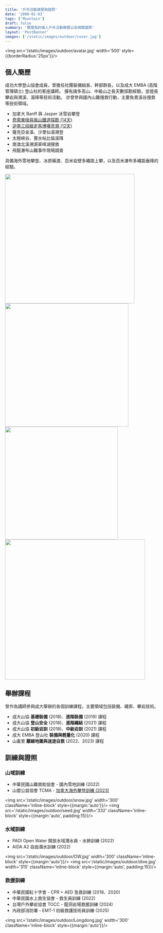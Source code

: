 ```yaml
---
title: '戶外活動資歷與證照'
date: '2000-01-03'
tags: ['Mountain']
draft: false
summary: '整理我的個人戶外活動簡歷以及相關證照'
layout: 'PostBanner'
images: ['/static/images/outdoor/cover.jpg']
---
```


<img src='/static/images/outdoor/avatar.jpg' width='500' style={{borderRadius:'25px'}}/>

## 個人簡歷

成功大學登山協會成員，曾擔任社團裝備組長、幹部群長，以及成大 EMBA (高階管理碩士) 登山社的客座講師。
擁有諸多高山、中級山之長天數探勘經驗，並擅長攀岩與溯溪、溪降等技術活動。
亦曾參與國內山難搜救行動，主要負責溪谷搜救等技術領域。

- 加拿大 Banff 與 Jasper 冰雪岩攀登
- [奇萊東稜與嵐山鐵道探勘 (14天)](https://www.ptt.cc/bbs/sttmountain/M.1613232997.A.748.html)
- [逆南三段縱走馬博嘆息灣 (12天)](https://www.ptt.cc/bbs/sttmountain/M.1610383516.A.DAA.html)
- 薩克亞金溪、沙里仙溪溯登
- 太極峽谷、豐水帖比倫溪降
- 南澳北溪溯源翠峰湖搜救
- 飛龍瀑布山難事件現場調查

具備海外雪地攀登、冰原橫渡、百米岩壁多繩距上攀，以及百米瀑布多繩距垂降的經驗。

<div>
<img src='/static/images/outdoor/hiking.jpg' width='425' className='inline-block' style={{margin:'auto'}}/>
<img src='/static/images/outdoor/climbing.jpg' width='405' className='inline-block' style={{margin:'auto', paddingLeft:10}}/>
</div>
<div style={{paddingTop:10}}>
<img src='/static/images/outdoor/rescue.jpg' width='370' className='inline-block' style={{margin:'auto'}}/>
<img src='/static/images/outdoor/canyoning.jpg' width='460' className='inline-block' style={{margin:'auto', paddingLeft:10}}/>
</div>

## 舉辦課程
曾作為講師參與成大舉辦的各個訓練課程，主要領域包括裝備、繩索、攀岩技術。
- 成大山協 **基礎裝備** (2018)、**進階裝備** (2019) 課程
- 成大山協 **登山安全** (2018)、**進階繩結** (2021) 課程
- 成大山協 **初級岩訓** (2018)、**中級岩訓** (2021) 課程
- 成大 EMBA 登山社 **裝備與輕量化** (2020) 課程
- 山裏里 **離線地圖與迷途自救** (2022、2023) 課程

## 訓練與證照

### 山域訓練
- 中華民國山難救助協會 - 國內雪地訓練 (2022)
- 山盟公益協會 TCMA - [加拿大海外攀登訓練 (2023)](https://ryanccj.github.io/blog/2023/seed-project)

<img src='/static/images/outdoor/snow.jpg' width='300' className='inline-block' style={{margin:'auto'}}/>
<img src='/static/images/outdoor/seed.jpg' width='332' className='inline-block' style={{margin:'auto', padding:15}}/>

### 水域訓練
- PADI Open Water 開放水域潛水員 - 水肺訓練 (2022)
- AIDA A2 自由潛水訓練 (2022)

<img src='/static/images/outdoor/OW.jpg' width='300' className='inline-block' style={{margin:'auto'}}/>
<img src='/static/images/outdoor/dive.jpg' width='315' className='inline-block' style={{margin:'auto', padding:15}}/>

### 救援訓練
- 中華民國紅十字會 - CPR + AED 急救訓練 (2018、2020)
- 中華民國水上救生協會 - 救生員訓練 (2022)
- 台灣戶外攀岩協會 TOCC - 龍洞岩場救援訓練 (2024)
- 內政部消防署 - EMT-1 初級救護技術員訓練 (2025)

<img src='/static/images/outdoor/Longdong.jpg' width='300' className='inline-block' style={{margin:'auto'}}/>